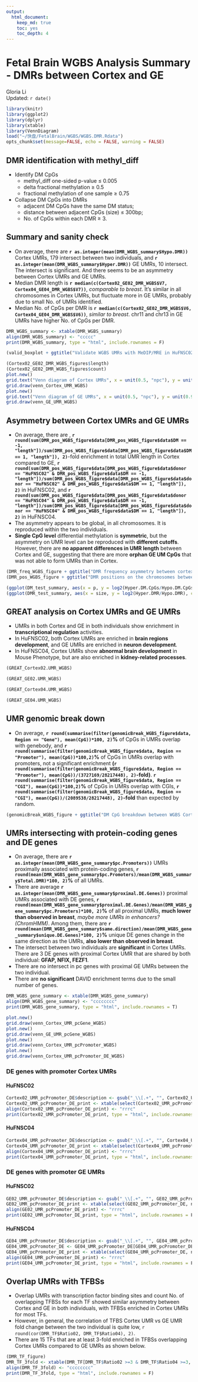 ```yaml
---
output: 
  html_document:
    keep_md: true
    toc: yes
    toc_depth: 4
---
```

Fetal Brain WGBS Analysis Summary - DMRs between Cortex and GE
========================================================

Gloria Li         
Updated: `r date()` 

```r
library(knitr)
library(ggplot2)
library(dplyr)
library(xtable)
library(VennDiagram)
load("~/快盘/FetalBrain/WGBS/WGBS.DMR.Rdata")
opts_chunk$set(message=FALSE, echo = FALSE, warning = FALSE)
```

## DMR identification with methyl_diff

  * Identify DM CpGs     
    + methyl_diff one-sided p-value $\le$ 0.005  
    + delta fractional methylation $\ge$ 0.5  
    + fractional methylation of one sample $\ge$ 0.75   
  * Collapse DM CpGs into DMRs     
    + adjacent DM CpGs have the same DM status;    
    + distance between adjacent CpGs (size) $\le$ 300bp;   
    + No. of CpGs within each DMR $\ge$ 3.   

## Summary and sanity check  

  * On average, there are __`r as.integer(mean(DMR_WGBS_summary$Hypo.DMR))`__ Cortex UMRs, 179 intersect between two individuals, and __`r as.integer(mean(DMR_WGBS_summary$Hyper.DMR))`__ GE UMRs, 10 intersect. The intersect is significant. And there seems to be an asymmetry between Cortex UMRs and GE UMRs.    
  * Median DMR length is __`r median(c(Cortex02_GE02_DMR_WGBS$V7, Cortex04_GE04_DMR_WGBS$V7))`__, _comparable to breast_. It's similar in all chromosomes in Cortex UMRs, but fluctuate more in GE UMRs, probably due to  small No. of UMRs identified.   
  * Median No. of CpGs per DMR is __`r median(c(Cortex02_GE02_DMR_WGBS$V6, Cortex04_GE04_DMR_WGBS$V6))`__, _similar to breast_. chr11 and chr13 in GE UMRs have higher No. of CpGs per DMR.  

```r
DMR_WGBS_summary <- xtable(DMR_WGBS_summary)
align(DMR_WGBS_summary) <- "ccccc"
print(DMR_WGBS_summary, type = "html", include.rownames = F)

(valid_boxplot + ggtitle("Validate WGBS UMRs with MeDIP/MRE in HuFNSC02"))

(Cortex02_GE02_DMR_WGBS_figures$length)
(Cortex02_GE02_DMR_WGBS_figures$count)
plot.new()
grid.text("Venn diagram of Cortex UMRs", x = unit(0.5, "npc"), y = unit(0.9, "npc"))
grid.draw(venn_Cortex_UMR_WGBS)
plot.new()
grid.text("Venn diagram of GE UMRs", x = unit(0.5, "npc"), y = unit(0.9, "npc"))
grid.draw(venn_GE_UMR_WGBS)
```

## Asymmetry between Cortex UMRs and GE UMRs  

  * On average, there are , __`r round(sum(DMR_pos_WGBS_figure$data[DMR_pos_WGBS_figure$data$DM == -1, "length"])/sum(DMR_pos_WGBS_figure$data[DMR_pos_WGBS_figure$data$DM == 1, "length"]), 2)`__-fold enrichment in total UMR length in Cortex compared to GE, __`r round(sum(DMR_pos_WGBS_figure$data[DMR_pos_WGBS_figure$data$donor == "HuFNSC02" & DMR_pos_WGBS_figure$data$DM == -1, "length"])/sum(DMR_pos_WGBS_figure$data[DMR_pos_WGBS_figure$data$donor == "HuFNSC02" & DMR_pos_WGBS_figure$data$DM == 1, "length"]), 2)`__ in HuFNSC02, and __`r round(sum(DMR_pos_WGBS_figure$data[DMR_pos_WGBS_figure$data$donor == "HuFNSC04" & DMR_pos_WGBS_figure$data$DM == -1, "length"])/sum(DMR_pos_WGBS_figure$data[DMR_pos_WGBS_figure$data$donor == "HuFNSC04" & DMR_pos_WGBS_figure$data$DM == 1, "length"]), 2)`__ in HuFNSC04.    
  * The asymmetry appears to be global, in all chromosomes. It is reproduced within the two individuals.  
  * __Single CpG level__ differential methylation is __symmetric__, but the asymmetry on UMR level can be reproduced with __different cutoffs__. However, there are __no apparent differences in UMR length__ between Cortex and GE, suggesting that there are more __orphan GE UM CpGs__ that was not able to form UMRs than in Cortex. 

```r
(DMR_freq_WGBS_figure + ggtitle("DMR frequency asymmetry between cortex an GE neurospheres"))
(DMR_pos_WGBS_figure + ggtitle("DMR positions on the chromosomes between cortex an GE neurospheres"))

(ggplot(DM_test_summary, aes(x = p, y = log2(Hyper.DM.CpGs/Hypo.DM.CpGs), color = Sample)) + scale_x_log10(breaks = c(0.05, 0.005, 0.0005)) + geom_point() + geom_line() + geom_hline(aes(yintercept = 0)) + facet_wrap(~ delta) + theme_bw() + xlab("p-value cutoff") + ylab("log2(Hyper/Hypo)"))
(ggplot(DMR_test_summary, aes(x = size, y = log2(Hyper.DMR/Hypo.DMR), color = Sample)) + geom_point() + geom_line() + geom_hline(aes(yintercept = 0)) + facet_grid(p ~ delta) + theme_bw() + xlab("Max distance between adjacent DM CpGs") + ylab("log2(Hyper/Hypo)"))
```

## GREAT analysis on Cortex UMRs and GE UMRs  

  * UMRs in both Cortex and GE in both individuals show enrichment in  __transcriptional regulation__ activities.  
  * In HuFNSC02, both Cortex UMRs are enriched in __brain regions development__, and GE UMRs are enriched in __neuron development__.   
  * In HuFNSC04, Cortex UMRs show __abnormal brain development__ in Mouse Phenotype, but are also enriched in __kidney-related processes__.   

```r
(GREAT_Cortex02.UMR_WGBS)
```
```r
(GREAT_GE02.UMR_WGBS)
```
```r
(GREAT_Cortex04.UMR_WGBS)
```
```r
(GREAT_GE04.UMR_WGBS)
```

## UMR genomic break down  

  + On average, __`r round(summarise(filter(genomicBreak_WGBS_figure$data, Region == "Gene"), mean(CpG))*100, 2)`%__ of CpGs in UMRs overlap with genebody, and __`r round(summarise(filter(genomicBreak_WGBS_figure$data, Region == "Promoter"), mean(CpG))*100,2)`%__ of CpGs in UMRs overlap with promoters, not a significant enrichment __(`r round(summarise(filter(genomicBreak_WGBS_figure$data, Region == "Promoter"), mean(CpG))/(3727169/28217448), 2)`-fold)__. __`r round(summarise(filter(genomicBreak_WGBS_figure$data, Region == "CGI"), mean(CpG))*100,2)`%__ of CpGs in UMRs overlap with CGIs, __`r round(summarise(filter(genomicBreak_WGBS_figure$data, Region == "CGI"), mean(CpG))/(2089538/28217448), 2)`-fold__ than expected by random.        

<!-- For the entire genome, 3727169 out of 28217448 CpGs overlap with TSS +/- 1500bp promoter regions -->
<!-- For the entire genome, 2089538 out of 28217448 CpGs overlap with CGIs -->

```r
(genomicBreak_WGBS_figure + ggtitle("DM CpG breakdown between WGBS Cortex and GE"))
```

## UMRs intersecting with protein-coding genes and DE genes

  + On average, there are __`r as.integer(mean(DMR_WGBS_gene_summary$pc.Promoters))`__ UMRs proximally associated with protein-coding genes, __`r round(mean(DMR_WGBS_gene_summary$pc.Promoters)/mean(DMR_WGBS_summary$Total.DMR)*100, 2)`%__ of all UMRs.         
  + There are average __`r as.integer(mean(DMR_WGBS_gene_summary$proximal.DE.Genes))`__ proximal UMRs associated with DE genes, __`r round(mean(DMR_WGBS_gene_summary$proximal.DE.Genes)/mean(DMR_WGBS_gene_summary$pc.Promoters)*100, 2)`%__ of all proximal UMRs, __much lower than observed in breast__, _maybe more UMRs in enhancers? (ChromHMM)_. Among them, there are __`r round(mean(DMR_WGBS_gene_summary$same.direction)/mean(DMR_WGBS_gene_summary$unique.DE.Genes)*100, 2)`%__ unique DE genes change in the same direction as the UMRs, __also lower than observed in breast__.         
  + The intersect between two individuals are __significant__ in Cortex UMRs. There are 3 DE genes with proximal Cortex UMR that are shared by both individual: __GFAP, NFIX, FEZF1__.     
  + There are no intersect in pc genes with proximal GE UMRs between the two individual.  
  + There are __no significant__ DAVID enrichment terms due to the small number of genes.  

```r
DMR_WGBS_gene_summary <- xtable(DMR_WGBS_gene_summary)
align(DMR_WGBS_gene_summary) <- "cccccccc"
print(DMR_WGBS_gene_summary, type = "html", include.rownames = T)

plot.new()
grid.draw(venn_Cortex_UMR_pcGene_WGBS)
plot.new()
grid.draw(venn_GE_UMR_pcGene_WGBS)
plot.new()
grid.draw(venn_Cortex_UMR_pcPromoter_WGBS)
plot.new()
grid.draw(venn_Cortex_UMR_pcPromoter_DE_WGBS)
```

### DE genes with promoter Cortex UMRs  
#### HuFNSC02  
```r
Cortex02_UMR_pcPromoter_DE$description <- gsub("_\\[.+", "", Cortex02_UMR_pcPromoter_DE$description)
Cortex02_UMR_pcPromoter_DE_print <- xtable(select(Cortex02_UMR_pcPromoter_DE, name, description, DE))
align(Cortex02_UMR_pcPromoter_DE_print) <- "rrrc"
print(Cortex02_UMR_pcPromoter_DE_print, type = "html", include.rownames = F)
```

#### HuFNSC04  
```r
Cortex04_UMR_pcPromoter_DE$description <- gsub("_\\[.+", "", Cortex04_UMR_pcPromoter_DE$description)
Cortex04_UMR_pcPromoter_DE_print <- xtable(select(Cortex04_UMR_pcPromoter_DE, name, description, DE))
align(Cortex04_UMR_pcPromoter_DE_print) <- "rrrc"
print(Cortex04_UMR_pcPromoter_DE_print, type = "html", include.rownames = F)
```

### DE genes with promoter GE UMRs  
#### HuFNSC02  
```r
GE02_UMR_pcPromoter_DE$description <- gsub("_\\[.+", "", GE02_UMR_pcPromoter_DE$description)
GE02_UMR_pcPromoter_DE_print <- xtable(select(GE02_UMR_pcPromoter_DE, name, description, DE))
align(GE02_UMR_pcPromoter_DE_print) <- "rrrc"
print(GE02_UMR_pcPromoter_DE_print, type = "html", include.rownames = F)
```

#### HuFNSC04  
```r
GE04_UMR_pcPromoter_DE$description <- gsub("_\\[.+", "", GE04_UMR_pcPromoter_DE$description)
GE04_UMR_pcPromoter_DE <- GE04_UMR_pcPromoter_DE[GE04_UMR_pcPromoter_DE$description != "", ]
GE04_UMR_pcPromoter_DE_print <- xtable(select(GE04_UMR_pcPromoter_DE, name, description, DE))
align(GE04_UMR_pcPromoter_DE_print) <- "rrrc"
print(GE04_UMR_pcPromoter_DE_print, type = "html", include.rownames = F)
```

## Overlap UMRs with TFBSs 

* Overlap UMRs with transcription factor binding sites and count No. of overlapping TFBSs for each TF showed similar asymmetry between Cortex and GE in both individuals, with TFBSs enriched in Cortex UMRs for most TFs.   
* However, in general, the correlation of TFBS Cortex UMR vs GE UMR fold change between the two individual is quite low, `r round(cor(DMR_TF$Ratio02, DMR_TF$Ratio04), 2)`.  
* There are 15 TFs that are at least 3-fold enriched in TFBSs overlapping Cortex UMRs compared to GE UMRs as shown below.   

```r
(DMR_TF_figure) 
DMR_TF_3fold <- xtable(DMR_TF[DMR_TF$Ratio02 >=3 & DMR_TF$Ratio04 >=3, ])
align(DMR_TF_3fold) <- "cccccccc"
print(DMR_TF_3fold, type = "html", include.rownames = F)
```



